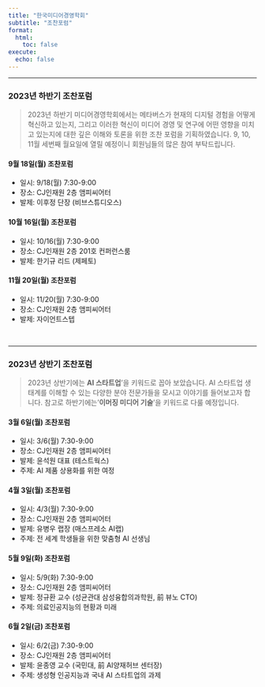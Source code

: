 ```yaml
---
title: "한국미디어경영학회"
subtitle: "조찬포럼"
format:
  html:
    toc: false
execute:
  echo: false
---
```


------------------------------------------------------------------------

### 2023년 하반기 조찬포럼

> 2023년 하반기 미디어경영학회에서는 메타버스가 현재의 디지털 경험을 어떻게 혁신하고 있는지, 그리고 이러한 혁신이 미디어 경영 및 연구에 어떤 영향을 미치고 있는지에 대한 깊은 이해와 토론을 위한 조찬 포럼을 기획하였습니다. 9, 10, 11월 세번째 월요일에 열릴 예정이니 회원님들의 많은 참여 부탁드립니다. 

#### 9월 18일(월) 조찬포럼

-   일시: 9/18(월) 7:30-9:00
-   장소: CJ인재원 2층 앰피씨어터
-   발제: 이후정 단장 (비브스튜디오스)

#### 10월 16일(월) 조찬포럼

-   일시: 10/16(월) 7:30-9:00
-   장소: CJ인재원 2층 201호 컨퍼런스룸
-   발제: 한기규 리드 (제페토)

#### 11월 20일(월) 조찬포럼

-   일시: 11/20(월) 7:30-9:00
-   장소: CJ인재원 2층 앰피씨어터
-   발제: 자이언트스텝

<br>

---------------------------


### 2023년 상반기 조찬포럼

> 2023년 상반기에는 **AI 스타트업**'을 키워드로 꼽아 보았습니다. AI 스타트업 생태계를 이해할 수 있는 다양한 분야 전문가들을 모시고 이야기를 들어보고자 합니다. 참고로 하반기에는'**이머징 미디어 기술**'을 키워드로 다룰 예정입니다.

#### 3월 6일(월) 조찬포럼

-   일시: 3/6(월) 7:30-9:00
-   장소: CJ인재원 2층 앰피씨어터
-   발제: 윤석원 대표 (테스트웍스)
-   주제: AI 제품 상용화를 위한 여정

#### 4월 3일(월) 조찬포럼

-   일시: 4/3(월) 7:30-9:00
-   장소: CJ인재원 2층 앰피씨어터
-   발제: 유병우 랩장 (매스프레소 AI랩)
-   주제: 전 세계 학생들을 위한 맞춤형 AI 선생님

#### 5월 9일(화) 조찬포럼 

-   일시: 5/9(화) 7:30-9:00
-   장소: CJ인재원 2층 앰피씨어터
-   발제: 정규환 교수 (성균관대 삼성융합의과학원, 前 뷰노 CTO)
-   주제: 의료인공지능의 현황과 미래

#### 6월 2일(금) 조찬포럼 

-   일시: 6/2(금) 7:30-9:00
-   장소: CJ인재원 2층 앰피씨어터
-   발제: 윤종영 교수 (국민대, 前 AI양재허브 센터장)
-   주제: 생성형 인공지능과 국내 AI 스타트업의 과제
